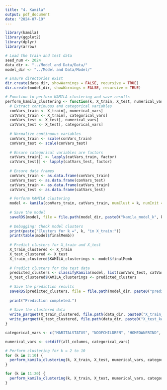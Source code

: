 ```yaml
---
title: "4. Kamila"
output: pdf_document
date: "2024-07-19"
---
```


```r
library(kamila)
library(ggplot2)
library(dplyr)
library(arrow)
```


```r
# Load the train and test data
seed_num <- 2024
data_dir <- "../Model and Data/Data/"
model_dir <- "../Model and Data/Model/"

# Ensure directories exist
dir.create(data_dir, showWarnings = FALSE, recursive = TRUE)
dir.create(model_dir, showWarnings = FALSE, recursive = TRUE)
```


```r
# Function to perform KAMILA clustering and save results
perform_kamila_clustering <- function(k, X_train, X_test, numerical_vars, categorical_vars, seed_num, data_dir, model_dir) {
  # Extract continuous and categorical variables
  conVars_train <- X_train[, numerical_vars]
  catVars_train <- X_train[, categorical_vars]
  conVars_test <- X_test[, numerical_vars]
  catVars_test <- X_test[, categorical_vars]
  
  # Normalize continuous variables
  conVars_train <- scale(conVars_train)
  conVars_test <- scale(conVars_test)
  
  # Ensure categorical variables are factors
  catVars_train[] <- lapply(catVars_train, factor)
  catVars_test[] <- lapply(catVars_test, factor)
  
  # Ensure data frames
  conVars_train <- as.data.frame(conVars_train)
  conVars_test <- as.data.frame(conVars_test)
  catVars_train <- as.data.frame(catVars_train)
  catVars_test <- as.data.frame(catVars_test)

  # Perform KAMILA clustering
  model <- kamila(conVars_train, catVars_train, numClust = k, numInit = 30)
  
  # Save the model
  saveRDS(model, file = file.path(model_dir, paste0("kamila_model_k", k, "_seed_", seed_num, ".rds")))
  
  # Debugging: Check model clusters
  print(paste("Clusters for k =", k, "in X_train:"))
  print(table(model$finalMemb))
  
  # Predict clusters for X_train and X_test
  X_train_clustered <- X_train
  X_test_clustered <- X_test
  X_train_clustered$KAMILA_clusterings <- model$finalMemb
  
  # Predict clusters for the test data
  predicted_clusters <- classifyKamila(model, list(conVars_test, catVars_test))
  X_test_clustered$KAMILA_clusterings <- predicted_clusters
  
  # Save the prediction results
  saveRDS(predicted_clusters, file = file.path(model_dir, paste0("prediction_kamila_c", k, ".rds")))
  
  print("Prediction completed.")
  
  # Save the clustered data
  write_parquet(X_train_clustered, file.path(data_dir, paste0("X_train_kamila_c", k, "_seed_", seed_num, ".parquet")))
  write_parquet(X_test_clustered, file.path(data_dir, paste0("X_test_kamila_c", k, "_seed_", seed_num, ".parquet")))
}

```


```r
categorical_vars <- c("MARITALSTATUS", "NOOFCHILDREN", "HOMEOWNERIND", "VEHICLE_LEFTORRIGHTHANDDRIVE", "DRIVER1_LICENCETYPE", "DRIVER2_LICENCETYPE", "DRIVER3_LICENCETYPE", "DRIVER4_LICENCETYPE", "DRIVER1_OTHERVEHICLEOWNEDIND", "DRIVER2_OTHERVEHICLEOWNEDIND", "DRIVER3_OTHERVEHICLEOWNEDIND", "DRIVER4_OTHERVEHICLEOWNEDIND", "MONTHLYPAYMENTSIND", "VEHICLE_USE_TYPE", "VEHICLEOVERNIGHTLOCATION", "VEHICLE_OWNERSHIP", "VEHICLE_MODIFIEDIND", "VEHICLE_BODYTYPE", "VEHICLE_FUELTYPE", "VEHICLE_TRANSMISSIONTYPE", "INDICATOR_NRCONVICTIONS_RECENT", "INDICATOR_CLAIMSCOUNT_RECENT")

numerical_vars <- setdiff(all_columns, categorical_vars)
```


```r
# Perform clustering for k = 2 to 10
for (k in 2:10) {
  perform_kamila_clustering(k, X_train, X_test, numerical_vars, categorical_vars, seed_num, data_dir, model_dir)
}
```


```r
for (k in 11:20) {
  perform_kamila_clustering(k, X_train, X_test, numerical_vars, categorical_vars, seed_num, data_dir, model_dir)
}
```

